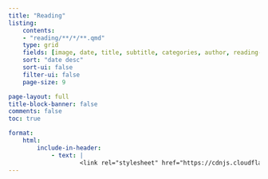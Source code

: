 ```yaml
---
title: "Reading"
listing:
    contents: 
    - "reading/**/*/**.qmd"
    type: grid
    fields: [image, date, title, subtitle, categories, author, reading-time]
    sort: "date desc"
    sort-ui: false
    filter-ui: false
    page-size: 9         

page-layout: full
title-block-banner: false
comments: false
toc: true

format:
    html:
        include-in-header:
            - text: |
                    <link rel="stylesheet" href="https://cdnjs.cloudflare.com/ajax/libs/font-awesome/6.0.0/css/all.min.css"
---
```

